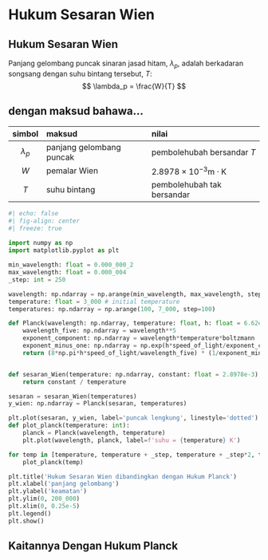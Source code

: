 # Hukum Sesaran Wien

<!-- TODO Hukum Sesaran Wien -->
:::::{.callout-note appearance="minimal"}
##
::::{#thm-sesaran-wien}
## Hukum Sesaran Wien
Panjang gelombang puncak sinaran jasad hitam, $\lambda_p$, adalah berkadaran songsang dengan suhu bintang tersebut, $T$:
$$
    \lambda_p = \frac{W}{T}
$$

:::{.callout-tip collapse=true}
## dengan maksud bahawa...

| simbol | maksud | nilai |
| :---: | :--- | :--- |
| $\lambda_p$ | panjang gelombang puncak | pembolehubah bersandar $T$ |
| $W$ | pemalar Wien | $2.8978\times 10^{−3} \text{m}\cdot\text{K}$ |
| $T$ | suhu bintang | pembolehubah tak bersandar |

:::
::::
:::::

```python
#| echo: false
#| fig-align: center
#| freeze: true
 
import numpy as np
import matplotlib.pyplot as plt

min_wavelength: float = 0.000_000_2
max_wavelength: float = 0.000_004
_step: int = 250

wavelength: np.ndarray = np.arange(min_wavelength, max_wavelength, step=0.2e-7)
temperature: float = 3_000 # initial temperature
temperatures: np.ndarray = np.arange(100, 7_000, step=100)

def Planck(wavelength: np.ndarray, temperature: float, h: float = 6.62e-34, boltzmann: float = 1.38e-23, speed_of_light: float = 3e8) -> np.ndarray:
    wavelength_five: np.ndarray = wavelength**5
    exponent_component: np.ndarray = wavelength*temperature*boltzmann
    exponent_minus_one: np.ndarray = np.exp(h*speed_of_light/exponent_component) - 1
    return (8*np.pi*h*speed_of_light/wavelength_five) * (1/exponent_minus_one)


def sesaran_Wien(temperature: np.ndarray, constant: float = 2.8978e-3) -> np.ndarray:
    return constant / temperature

sesaran = sesaran_Wien(temperatures)
y_wien: np.ndarray = Planck(sesaran, temperatures)

plt.plot(sesaran, y_wien, label='puncak lengkung', linestyle='dotted')
def plot_planck(temperature: int):
    planck = Planck(wavelength, temperature)
    plt.plot(wavelength, planck, label=f'suhu = {temperature} K')

for temp in [temperature, temperature + _step, temperature + _step*2, temperature + _step*3, temperature + _step*4][::-1]:
    plot_planck(temp)

plt.title('Hukum Sesaran Wien dibandingkan dengan Hukum Planck')
plt.xlabel('panjang gelombang')
plt.ylabel('keamatan')
plt.ylim(0, 200_000)
plt.xlim(0, 0.25e-5)
plt.legend()
plt.show()
```


## Kaitannya Dengan Hukum Planck

:::{.proof}
:::